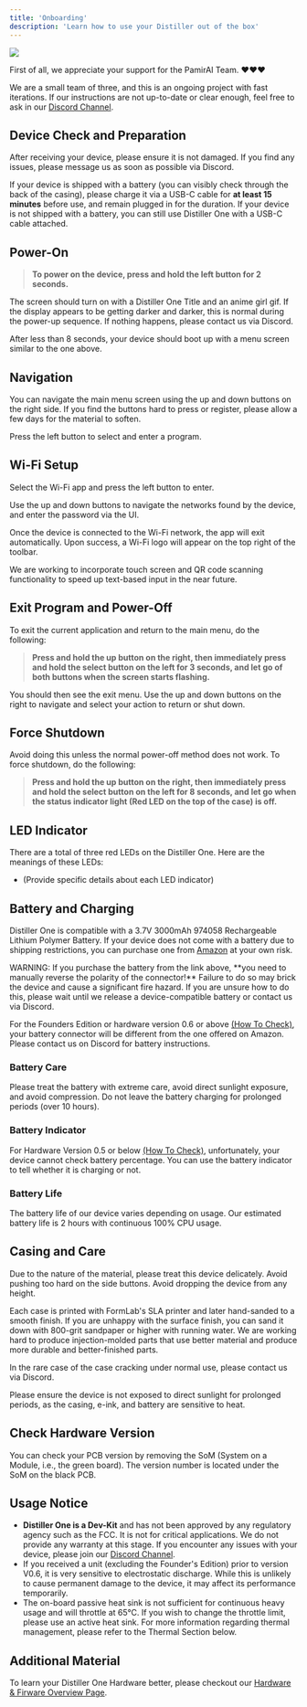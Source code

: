 ```yaml
---
title: 'Onboarding'
description: 'Learn how to use your Distiller out of the box'
---
```


<img src="images/hardware/4.png"/>

First of all, we appreciate your support for the PamirAI Team. ❤️❤️❤️

We are a small team of three, and this is an ongoing project with fast iterations. If our instructions are not up-to-date or clear enough, feel free to ask in our [Discord Channel](https://discord.com/invite/Q8vQqd6Gdx).

## Device Check and Preparation

After receiving your device, please ensure it is not damaged. If you find any issues, please message us as soon as possible via Discord.

If your device is shipped with a battery (you can visibly check through the back of the casing), please charge it via a USB-C cable for **at least 15 minutes** before use, and remain plugged in for the duration. If your device is not shipped with a battery, you can still use Distiller One with a USB-C cable attached.

## Power-On

> **To power on the device, press and hold the left button for 2 seconds.**

The screen should turn on with a Distiller One Title and an anime girl gif. If the display appears to be getting darker and darker, this is normal during the power-up sequence. If nothing happens, please contact us via Discord.

After less than 8 seconds, your device should boot up with a menu screen similar to the one above.

## Navigation

You can navigate the main menu screen using the up and down buttons on the right side. If you find the buttons hard to press or register, please allow a few days for the material to soften.

Press the left button to select and enter a program.

## Wi-Fi Setup

Select the Wi-Fi app and press the left button to enter.

Use the up and down buttons to navigate the networks found by the device, and enter the password via the UI.

Once the device is connected to the Wi-Fi network, the app will exit automatically. Upon success, a Wi-Fi logo will appear on the top right of the toolbar.

We are working to incorporate touch screen and QR code scanning functionality to speed up text-based input in the near future.

## Exit Program and Power-Off

To exit the current application and return to the main menu, do the following:

> **Press and hold the up button on the right, then immediately press and hold the select button on the left for 3 seconds, and let go of both buttons when the screen starts flashing.**

You should then see the exit menu. Use the up and down buttons on the right to navigate and select your action to return or shut down.

## Force Shutdown

Avoid doing this unless the normal power-off method does not work. To force shutdown, do the following:

> **Press and hold the up button on the right, then immediately press and hold the select button on the left for 8 seconds, and let go when the status indicator light (Red LED on the top of the case) is off.**

## LED Indicator

There are a total of three red LEDs on the Distiller One. Here are the meanings of these LEDs:

- (Provide specific details about each LED indicator)

## Battery and Charging

Distiller One is compatible with a 3.7V 3000mAh 974058 Rechargeable Lithium Polymer Battery. If your device does not come with a battery due to shipping restrictions, you can purchase one from [Amazon](https://www.amazon.com/dp/B09YQ393N2?psc=1) at your own risk.

<Info>
WARNING: If you purchase the battery from the link above, **you need to manually reverse the polarity of the connector!** Failure to do so may brick the device and cause a significant fire hazard. If you are unsure how to do this, please wait until we release a device-compatible battery or contact us via Discord.
</Info>

For the Founders Edition or hardware version 0.6 or above [(How To Check)](/Onboarding#check-hardware-version), your battery connector will be different from the one offered on Amazon. Please contact us on Discord for battery instructions.

### Battery Care

Please treat the battery with extreme care, avoid direct sunlight exposure, and avoid compression. Do not leave the battery charging for prolonged periods (over 10 hours).

### Battery Indicator

For Hardware Version 0.5 or below [(How To Check)](/Onboarding#check-hardware-version), unfortunately, your device cannot check battery percentage. You can use the battery indicator to tell whether it is charging or not.

### Battery Life

The battery life of our device varies depending on usage. Our estimated battery life is 2 hours with continuous 100% CPU usage.

## Casing and Care

<Info>  
Due to the nature of the material, please treat this device delicately. Avoid pushing too hard on the side buttons. Avoid dropping the device from any height.
</Info>

Each case is printed with FormLab's SLA printer and later hand-sanded to a smooth finish. If you are unhappy with the surface finish, you can sand it down with 800-grit sandpaper or higher with running water. We are working hard to produce injection-molded parts that use better material and produce more durable and better-finished parts.

In the rare case of the case cracking under normal use, please contact us via Discord.

Please ensure the device is not exposed to direct sunlight for prolonged periods, as the casing, e-ink, and battery are sensitive to heat.

## Check Hardware Version

You can check your PCB version by removing the SoM (System on a Module, i.e., the green board). The version number is located under the SoM on the black PCB.

## Usage Notice

- **Distiller One is a Dev-Kit** and has not been approved by any regulatory agency such as the FCC. It is not for critical applications. We do not provide any warranty at this stage. If you encounter any issues with your device, please join our [Discord Channel](https://discord.com/invite/Q8vQqd6Gdx). 
- If you received a unit (excluding the Founder's Edition) prior to version V0.6, it is very sensitive to electrostatic discharge. While this is unlikely to cause permanent damage to the device, it may affect its performance temporarily.
- The on-board passive heat sink is not sufficient for continuous heavy usage and will throttle at 65°C. If you wish to change the throttle limit, please use an active heat sink. For more information regarding thermal management, please refer to the Thermal Section below.

## Additional Material

To learn your Distiller One Hardware better, please checkout our [Hardware & Firware Overview Page](/hardware_overview).